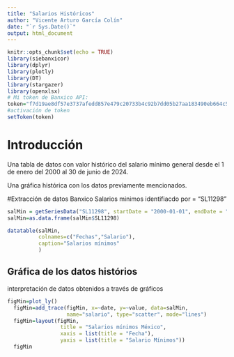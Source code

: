 ```yaml
---
title: "Salarios Históricos"
author: "Vicente Arturo García Colín"
date: "`r Sys.Date()`"
output: html_document
---
```


```r
knitr::opts_chunk$set(echo = TRUE)
library(siebanxicor)
library(dplyr)
library(plotly)
library(DT)
library(stargazer)
library(openxlsx)
# Mi token de Banxico API:
token="f7d19ae8df57e3737afedd857e479c20733b4c92b7dd05b27aa183490eb664c5"
#activación de token
setToken(token)
```
# Introducción

Una tabla de datos con valor histórico del salario mínimo general desde el 1 de enero del 2000 al 30 de junio de 2024.

Una gráfica histórica con los datos previamente mencionados.

#Extracción de datos Banxico
Salarios minimos identifiacdo por = "SL11298"
```r
salMin = getSeriesData("SL11298", startDate = "2000-01-01", endDate = "2024-07-30")
salMin=as.data.frame(salMin$SL11298)
```
```r
datatable(salMin,
          colnames=c("Fechas","Salario"),
          caption="Salarios mínimos"
          )
```

## Gráfica de los datos histórios
interpretación de datos obtenidos a través de gráficos

```r
figMin=plot_ly()
  figMin=add_trace(figMin, x=~date, y=~value, data=salMin,
                   name="salario", type="scatter", mode="lines")
  figMin=layout(figMin,
                 title = "Salarios mínimos México",
                 xaxis = list(title = "Fecha"),
                 yaxis = list(title = "Salario Mínimos"))
  figMin
```

